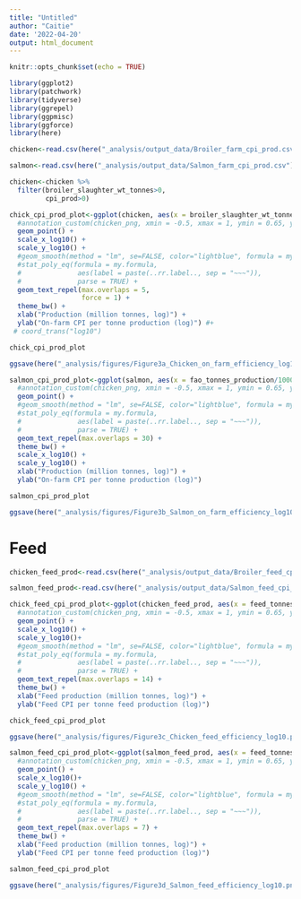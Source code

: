 ```yaml
---
title: "Untitled"
author: "Caitie"
date: '2022-04-20'
output: html_document
---
```


```r
knitr::opts_chunk$set(echo = TRUE)
```

```r
library(ggplot2)
library(patchwork)
library(tidyverse)
library(ggrepel)
library(ggpmisc)
library(ggforce)
library(here)
```

```r
chicken<-read.csv(here("_analysis/output_data/Broiler_farm_cpi_prod.csv"))

salmon<-read.csv(here("_analysis/output_data/Salmon_farm_cpi_prod.csv"))
```



```r
chicken<-chicken %>% 
  filter(broiler_slaughter_wt_tonnes>0,
         cpi_prod>0)

chick_cpi_prod_plot<-ggplot(chicken, aes(x = broiler_slaughter_wt_tonnes/1000000, y = cpi_prod, label = Country)) + 
  #annotation_custom(chicken_png, xmin = -0.5, xmax = 1, ymin = 0.65, ymax=0.75) +
  geom_point() +
  scale_x_log10() +
  scale_y_log10() +
  #geom_smooth(method = "lm", se=FALSE, color="lightblue", formula = my.formula) +
  #stat_poly_eq(formula = my.formula, 
  #              aes(label = paste(..rr.label.., sep = "~~~")), 
  #              parse = TRUE) +
  geom_text_repel(max.overlaps = 5,
                  force = 1) + 
  theme_bw() +
  xlab("Production (million tonnes, log)") +
  ylab("On-farm CPI per tonne production (log)") #+
 # coord_trans("log10")

chick_cpi_prod_plot
```
```r
ggsave(here("_analysis/figures/Figure3a_Chicken_on_farm_efficiency_log10.png"), dpi = 300, height = 4, width = 6)
```

```r
salmon_cpi_prod_plot<-ggplot(salmon, aes(x = fao_tonnes_production/1000000, y = cpi_prod, label = Country)) + 
  #annotation_custom(chicken_png, xmin = -0.5, xmax = 1, ymin = 0.65, ymax=0.75) +
  geom_point() +
  #geom_smooth(method = "lm", se=FALSE, color="lightblue", formula = my.formula) +
  #stat_poly_eq(formula = my.formula, 
  #              aes(label = paste(..rr.label.., sep = "~~~")), 
  #              parse = TRUE) +
  geom_text_repel(max.overlaps = 30) + 
  theme_bw() +
  scale_x_log10() +
  scale_y_log10() +
  xlab("Production (million tonnes, log)") +
  ylab("On-farm CPI per tonne production (log)") 

salmon_cpi_prod_plot
```

```r
ggsave(here("_analysis/figures/Figure3b_Salmon_on_farm_efficiency_log10.png"), dpi = 300, height = 4, width = 6) #width was 10
```

# Feed

```r
chicken_feed_prod<-read.csv(here("_analysis/output_data/Broiler_feed_cpi_prod.csv"))

salmon_feed_prod<-read.csv(here("_analysis/output_data/Salmon_feed_cpi_prod.csv"))
```


```r
chick_feed_cpi_prod_plot<-ggplot(chicken_feed_prod, aes(x = feed_tonnes/1000000, y = cpi_per_tonne, label = country)) + 
  #annotation_custom(chicken_png, xmin = -0.5, xmax = 1, ymin = 0.65, ymax=0.75) +
  geom_point() +
  scale_x_log10() +
  scale_y_log10()+
  #geom_smooth(method = "lm", se=FALSE, color="lightblue", formula = my.formula) +
  #stat_poly_eq(formula = my.formula, 
  #              aes(label = paste(..rr.label.., sep = "~~~")), 
  #              parse = TRUE) +
  geom_text_repel(max.overlaps = 14) + 
  theme_bw() +
  xlab("Feed production (million tonnes, log)") +
  ylab("Feed CPI per tonne feed production (log)")

chick_feed_cpi_prod_plot
```
```r
ggsave(here("_analysis/figures/Figure3c_Chicken_feed_efficiency_log10.png"), dpi = 300, height = 4, width = 6)
```



```r
salmon_feed_cpi_prod_plot<-ggplot(salmon_feed_prod, aes(x = feed_tonnes/1000000, y = cpi_per_tonne, label = country)) + 
  #annotation_custom(chicken_png, xmin = -0.5, xmax = 1, ymin = 0.65, ymax=0.75) +
  geom_point() +
  scale_x_log10()+
  scale_y_log10() +
  #geom_smooth(method = "lm", se=FALSE, color="lightblue", formula = my.formula) +
  #stat_poly_eq(formula = my.formula, 
  #              aes(label = paste(..rr.label.., sep = "~~~")), 
  #              parse = TRUE) +
  geom_text_repel(max.overlaps = 7) + 
  theme_bw() +
  xlab("Feed production (million tonnes, log)") +
  ylab("Feed CPI per tonne feed production (log)")

salmon_feed_cpi_prod_plot
```
```r
ggsave(here("_analysis/figures/Figure3d_Salmon_feed_efficiency_log10.png"), dpi = 300, height = 4, width = 6)
```


